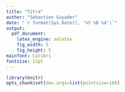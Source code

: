 ```yaml
---
title: "Titre"
author: "Sébastien Guyader"
date: "`r format(Sys.Date(), '%Y %B %d')`"
output:
  pdf_document:
    latex_engine: xelatex
    fig_width: 5
    fig_height: 5
mainfont: Calibri
fontsize: 12pt
---
```


```r
library(knitr)
opts_chunk$set(dev.args=list(pointsize=10))
```
